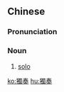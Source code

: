 {{also|独奏}}
==Chinese==
{{zh-forms|s=独奏}}

===Pronunciation===
{{zh-pron
|m=dúzòu
|c=duk6 zau3
|mn=to̍k-chàu
|cat=n
}}

===Noun===
{{zh-noun}}

# {{lb|zh|music}} [[solo]]
#: {{zh-x|吉他 獨奏|guitar solo}}

[[ko:獨奏]]
[[hu:獨奏]]